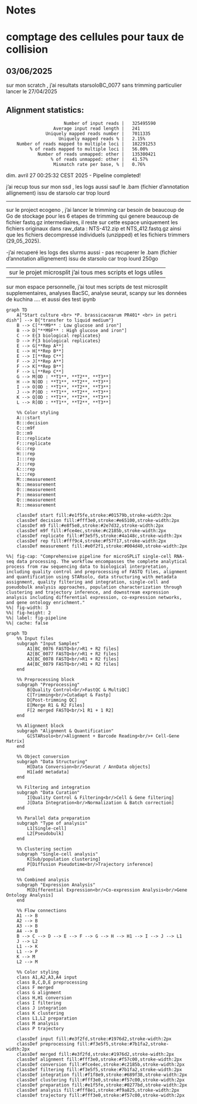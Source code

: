 # Notes

# comptage des cellules pour taux de collision  









## 03/06/2025


sur mon scratch , j'ai resultats starsoloBC_0077 sans trimming particulier lancer le 27/04/2025

Alignment statistics:
-----------------------
                          Number of input reads |	325495590
                      Average input read length |	241
                   Uniquely mapped reads number |	7011335
                        Uniquely mapped reads % |	2.15%
        Number of reads mapped to multiple loci |	182291253
             % of reads mapped to multiple loci |	56.00%
                Number of reads unmapped: other |	135300421
                     % of reads unmapped: other |	41.57%
                      Mismatch rate per base, % |	0.76%
dim. avril 27 00:25:32 CEST 2025 - Pipeline completed!

j'ai recup tous sur mon ssd , les logs aussi sauf le .bam (fichier d'annotation allignement) issu de starsolo car trop lourd 

-------

sur le project ecogeno , j'ai lancer le trimming car besoin de beaucoup de Go de stockage pour les 6 etapes de trimming qui genere beaucoup de fichier fastq.gz intermediaires, il reste sur cette espace uniquement les fichiers originaux dans raw_data : NTS-412.zip et NTS_412.fastq.gz ainsi que les fichiers decompressé individuels (unzipped) et les fichiers trimmers (29_05_2025). 

-j'ai recuperé les logs des slurms aussi 
- pas recuperer le .bam (fichier d'annotation allignement) issu de starsolo car trop lourd 250go 


-------
sur le projet microsplit j'ai tous mes scripts et logs utiles 
------

sur mon espace personnelle, j'ai tout mes scripts de test microsplit supplementaires, analyses BacSC, analyse seurat, scanpy sur les données de kuchina .... et aussi des test ipynb 


```mermaid
graph TD
    A["Start culture <br> *P. brassicacearum PR401* <br> in petri dish"] --> B{"transfer to liquid medium"}
    B --> C["**M9** : Low glucose and iron"]
    B --> D["**M9F** : High glucose and iron"]
    C --> E{3 biological replicates}
    D --> F{3 biological replicates}
    E --> G[**Rep A**]
    E --> H[**Rep B**]
    E --> I[**Rep C**]
    F --> J[**Rep A**]
    F --> K[**Rep B**]
    F --> L[**Rep C**]
    G --> M[OD : **T1**, **T2**, **T3**]
    H --> N[OD : **T1**, **T2**, **T3**]
    I --> O[OD : **T1**, **T2**, **T3**]
    J --> P[OD : **T1**, **T2**, **T3**]
    K --> Q[OD : **T1**, **T2**, **T3**]
    L --> R[OD : **T1**, **T2**, **T3**]
    
    %% Color styling
    A:::start
    B:::decision
    C:::m9f
    D:::m9
    E:::replicate
    F:::replicate
    G:::rep
    H:::rep
    I:::rep
    J:::rep
    K:::rep
    L:::rep
    M:::measurement
    N:::measurement
    O:::measurement
    P:::measurement
    Q:::measurement
    R:::measurement
    
    classDef start fill:#e1f5fe,stroke:#01579b,stroke-width:2px
    classDef decision fill:#fff3e0,stroke:#e65100,stroke-width:2px
    classDef m9 fill:#e8f5e8,stroke:#2e7d32,stroke-width:2px
    classDef m9f fill:#fce4ec,stroke:#c2185b,stroke-width:2px
    classDef replicate fill:#f3e5f5,stroke:#4a148c,stroke-width:2px
    classDef rep fill:#fff9c4,stroke:#f57f17,stroke-width:2px
    classDef measurement fill:#e0f2f1,stroke:#004d40,stroke-width:2px
```



```mermaid
%%| fig-cap: "Comprehensive pipeline for microSPLiT single-cell RNA-seq data processing. The workflow encompasses the complete analytical process from raw sequencing data to biological interpretation, including quality control and preprocessing of FASTQ files, alignment and quantification using STARsolo, data structuring with metadata assignment, quality filtering and integration, single-cell and pseudobulk analysis approaches, population characterization through clustering and trajectory inference, and downstream expression analysis including differential expression, co-expression networks, and gene ontology enrichment."
%%| fig-width: 3
%%| fig-height: 2
%%| label: fig-pipeline
%%| cache: false

graph TD
    %% Input files
    subgraph "Input Samples"
        A1[BC_0076 FASTQ<br/>R1 + R2 files]
        A2[BC_0077 FASTQ<br/>R1 + R2 files]
        A3[BC_0078 FASTQ<br/>R1 + R2 files]
        A4[BC_0079 FASTQ<br/>R1 + R2 files]
    end

    %% Preprocessing block
    subgraph "Preprocessing"
        B[Quality Control<br/>FastQC & MultiQC]
        C[Trimming<br/>Cutadapt & Fastp]
        D[Post-trimming QC]
        E[Merge R1 & R2 Files]
        F[2 merged FASTQ<br/>1 R1 + 1 R2]
    end

    %% Alignment block
    subgraph "Alignment & Quantification"
        G[STARsolo<br/>Alignment + Barcode Reading<br/>+ Cell-Gene Matrix]
    end

    %% Object conversion
    subgraph "Data Structuring"
        H[Data Conversion<br/>Seurat / AnnData objects]
        H1[add metadata]
    end

    %% Filtering and integration
    subgraph "Data Curation"
        I[Quality Control & Filtering<br/>Cell & Gene filtering]
        J[Data Integration<br/>Normalization & Batch correction]
    end

    %% Parallel data preparation
    subgraph "Type of analysis"
        L1[Single-cell]
        L2[Pseudobulk]
    end

    %% Clustering section
    subgraph "Single-cell analysis"
        K[Sub/population clustering]
        P[Diffusion Pseudotime<br/>Trajectory inference]
    end

    %% Combined analysis
    subgraph "Expression Analysis"
        M[Differential Expression<br/>Co-expression Analysis<br/>Gene Ontology Analysis]
    end

    %% Flow connections
    A1 --> B
    A2 --> B
    A3 --> B
    A4 --> B
    B --> C --> D --> E --> F --> G --> H --> H1 --> I --> J --> L1
    J --> L2
    L1 --> K
    L1 --> P
    K --> M
    L2 --> M

    %% Color styling
    class A1,A2,A3,A4 input
    class B,C,D,E preprocessing
    class F merged
    class G alignment
    class H,H1 conversion
    class I filtering
    class J integration
    class K clustering
    class L1,L2 preparation
    class M analysis
    class P trajectory

    classDef input fill:#e3f2fd,stroke:#1976d2,stroke-width:2px
    classDef preprocessing fill:#f3e5f5,stroke:#7b1fa2,stroke-width:2px
    classDef merged fill:#e3f2fd,stroke:#1976d2,stroke-width:2px
    classDef alignment fill:#fff3e0,stroke:#f57c00,stroke-width:2px
    classDef conversion fill:#fce4ec,stroke:#c2185b,stroke-width:2px
    classDef filtering fill:#f3e5f5,stroke:#7b1fa2,stroke-width:2px
    classDef integration fill:#f1f8e9,stroke:#689f38,stroke-width:2px
    classDef clustering fill:#fff3e0,stroke:#f57c00,stroke-width:2px
    classDef preparation fill:#e1f5fe,stroke:#0277bd,stroke-width:2px
    classDef analysis fill:#fff8e1,stroke:#f9a825,stroke-width:2px
    classDef trajectory fill:#fff3e0,stroke:#f57c00,stroke-width:2px
``` 



